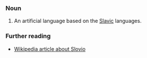 ===Noun===
#An artificial language based on the [[Slavic]] languages.
===Further reading===
* [[en:Slovio|Wikipedia article about Slovio]]